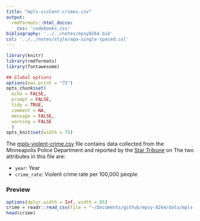 ```yaml
---
title: "mpls-violent-crimes.csv"
output: 
  rmdformats::html_docco:
    css: 'codebooks.css'
bibliography: '../../notes/epsy8264.bib'
csl: '../../notes/style/apa-single-spaced.csl'    
---
```



```r
library(knitr)
library(rmdformats)
library(fontawesome)

## Global options
options(max.print = "75")
opts_chunk$set(
  echo = FALSE,
  prompt = FALSE,
  tidy = TRUE,
  comment = NA,
  message = FALSE,
  warning = FALSE
  )
opts_knit$set(width = 75)
```

The [mpls-violent-crime.csv](https://github.com/zief0002/epsy-8264/raw/master/data/mpls-violent-crime.csv) file contains data collected from the Minneapolis Police Department and reported by the [Star Tribune](http://www.startribune.com/a-deeper-look-at-minneapolis-crime-rates/493163741/) on  The two attributes in this file are:

- `year`: Year
- `crime_rate`: Violent crime rate per 100,000 people



### Preview

```r
options(dplyr.width = Inf, width = 85)
crime = readr::read_csv(file = "~/Documents/github/epsy-8264/data/mpls-violent-crime.csv")
head(crime)
```


<!-- ### References -->

<!-- <p style="padding-left: 50px; text-indent: -50px;"> -->

